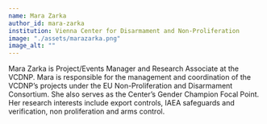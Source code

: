 ```yaml
---
name: Mara Zarka
author_id: mara-zarka
institution: Vienna Center for Disarmament and Non-Proliferation
image: "./assets/marazarka.png"
image_alt: ""
---
```


Mara Zarka is Project/Events Manager and Research Associate at the VCDNP. Mara is responsible for the management and coordination of the VCDNP’s projects under the EU Non-Proliferation and Disarmament Consortium. She also serves as the Center’s Gender Champion Focal Point. Her research interests include export controls, IAEA safeguards and verification, non proliferation and arms control.